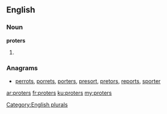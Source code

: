 ==English==

===Noun===
'''proters'''

# {{plural of|[[proter]]}}

===Anagrams===
* [[perrots#English|perrots]], [[porrets#English|porrets]], [[porters#English|porters]], [[presort#English|presort]], [[pretors#English|pretors]], [[reports#English|reports]], [[sporter#English|sporter]]

[[Category:English plurals]]

[[ar:proters]]
[[fr:proters]]
[[ku:proters]]
[[my:proters]]
